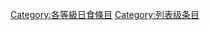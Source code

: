 {{catmore1|[[Wikipedia:日食专题|Wikipedia:日食专题]]}}
{{Articles by Quality|topic=日食|project=日食|format=toc}}
{{emptycat}}

[[Category:各等級日食條目|Category:各等級日食條目]]
[[Category:列表级条目|Category:列表级条目]]